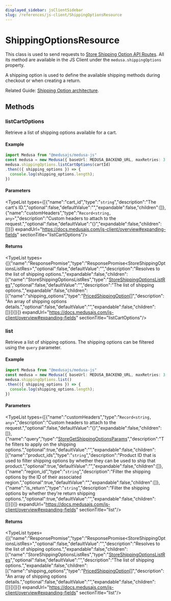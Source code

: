 ```yaml
---
displayed_sidebar: jsClientSidebar
slug: /references/js-client/ShippingOptionsResource
---
```



# ShippingOptionsResource

This class is used to send requests to [Store Shipping Option API Routes](https://docs.medusajs.com/api/store#shipping-options). All its method
are available in the JS Client under the `medusa.shippingOptions` property.

A shipping option is used to define the available shipping methods during checkout or when creating a return.

Related Guide: [Shipping Option architecture](https://docs.medusajs.com/modules/carts-and-checkout/shipping#shipping-option).

## Methods

### listCartOptions

Retrieve a list of shipping options available for a cart.

#### Example

```ts
import Medusa from "@medusajs/medusa-js"
const medusa = new Medusa({ baseUrl: MEDUSA_BACKEND_URL, maxRetries: 3 })
medusa.shippingOptions.listCartOptions(cartId)
.then(({ shipping_options }) => {
  console.log(shipping_options.length);
})
```

#### Parameters

<TypeList types={[{"name":"cart_id","type":"`string`","description":"The cart's ID.","optional":false,"defaultValue":"","expandable":false,"children":[]},{"name":"customHeaders","type":"`Record<string, any>`","description":"Custom headers to attach to the request.","optional":false,"defaultValue":"{}","expandable":false,"children":[]}]} expandUrl="https://docs.medusajs.com/js-client/overview#expanding-fields" sectionTitle="listCartOptions"/>

#### Returns

<TypeList types={[{"name":"ResponsePromise","type":"ResponsePromise&#60;StoreShippingOptionsListRes&#62;","optional":false,"defaultValue":"","description":"Resolves to the list of shipping options.","expandable":false,"children":[{"name":"StoreShippingOptionsListRes","type":"[StoreShippingOptionsListRes](../../medusa/types/medusa.StoreShippingOptionsListRes.mdx)","optional":false,"defaultValue":"","description":"The list of shipping options.","expandable":false,"children":[{"name":"shipping_options","type":"[PricedShippingOption](../../medusa/types/medusa.PricedShippingOption.mdx)[]","description":"An array of shipping options details.","optional":false,"defaultValue":"","expandable":false,"children":[]}]}]}]} expandUrl="https://docs.medusajs.com/js-client/overview#expanding-fields" sectionTitle="listCartOptions"/>

### list

Retrieve a list of shipping options. The shipping options can be filtered using the `query` parameter.

#### Example

```ts
import Medusa from "@medusajs/medusa-js"
const medusa = new Medusa({ baseUrl: MEDUSA_BACKEND_URL, maxRetries: 3 })
medusa.shippingOptions.list()
.then(({ shipping_options }) => {
  console.log(shipping_options.length);
})
```

#### Parameters

<TypeList types={[{"name":"customHeaders","type":"`Record<string, any>`","description":"Custom headers to attach to the request.","optional":false,"defaultValue":"{}","expandable":false,"children":[]},{"name":"query","type":"[StoreGetShippingOptionsParams](../../medusa/classes/medusa.StoreGetShippingOptionsParams.mdx)","description":"The filters to apply on the shipping options.","optional":true,"defaultValue":"","expandable":false,"children":[{"name":"product_ids","type":"`string`","description":"Product ID that is used to filter shipping options by whether they can be used to ship that product.","optional":true,"defaultValue":"","expandable":false,"children":[]},{"name":"region_id","type":"`string`","description":"Filter the shipping options by the ID of their associated region.","optional":true,"defaultValue":"","expandable":false,"children":[]},{"name":"is_return","type":"`string`","description":"Filter the shipping options by whether they're return shipping options.","optional":true,"defaultValue":"","expandable":false,"children":[]}]}]} expandUrl="https://docs.medusajs.com/js-client/overview#expanding-fields" sectionTitle="list"/>

#### Returns

<TypeList types={[{"name":"ResponsePromise","type":"ResponsePromise&#60;StoreShippingOptionsListRes&#62;","optional":false,"defaultValue":"","description":"Resolves to the list of shipping options.","expandable":false,"children":[{"name":"StoreShippingOptionsListRes","type":"[StoreShippingOptionsListRes](../../medusa/types/medusa.StoreShippingOptionsListRes.mdx)","optional":false,"defaultValue":"","description":"The list of shipping options.","expandable":false,"children":[{"name":"shipping_options","type":"[PricedShippingOption](../../medusa/types/medusa.PricedShippingOption.mdx)[]","description":"An array of shipping options details.","optional":false,"defaultValue":"","expandable":false,"children":[]}]}]}]} expandUrl="https://docs.medusajs.com/js-client/overview#expanding-fields" sectionTitle="list"/>
